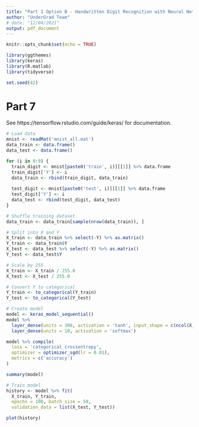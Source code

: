 ```yaml
---
title: "Part 1 Option B - Handwritten Digit Recognition with Neural Networks"
author: "UnderGrad Team"
# date: "12/04/2021"
output: pdf_document
---
```


```r
knitr::opts_chunk$set(echo = TRUE)

library(ggthemes)
library(keras)
library(R.matlab)
library(tidyverse)

set.seed(42)
```

# Part 7

See https://tensorflow.rstudio.com/guide/keras/ for documentation.

```r

# Load data
mnist <- readMat('mnist_all.mat')
data_train <- data.frame()
data_test <- data.frame()

for (i in 0:9) {
  train_digit <- mnist[paste0('train', i)][[1]] %>% data.frame
  train_digit['Y'] <- i
  data_train <- rbind(train_digit, data_train)
  
  test_digit <- mnist[paste0('test', i)][[1]] %>% data.frame
  test_digit['Y'] <- i
  data_test <- rbind(test_digit, data_test)
}

# Shuffle training dataset
data_train <- data_train[sample(nrow(data_train)), ]

# Split into X and Y
X_train <- data_train %>% select(-Y) %>% as.matrix()
Y_train <- data_train$Y
X_test <- data_test %>% select(-Y) %>% as.matrix()
Y_test <- data_test$Y

# Scale by 255
X_train <- X_train / 255.0
X_test <- X_test / 255.0

# Convert Y to categorical
Y_train <- to_categorical(Y_train)
Y_test <- to_categorical(Y_test)
```


```r
# Create model
model <- keras_model_sequential()
model %>% 
  layer_dense(units = 300, activation = 'tanh', input_shape = c(ncol(X_train))) %>% 
  layer_dense(units = 10, activation = 'softmax')

model %>% compile(
  loss = 'categorical_crossentropy',
  optimizer = optimizer_sgd(lr = 0.01),
  metrics = c('accuracy')
)

summary(model)
```

```r
# Train model
history <- model %>% fit(
  X_train, Y_train, 
  epochs = 100, batch_size = 50, 
  validation_data = list(X_test, Y_test))

plot(history)
```
































